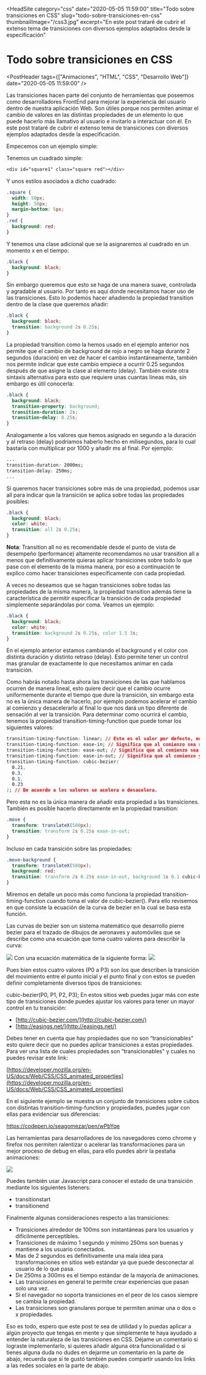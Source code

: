 
<HeadSite
  category="css"
  date="2020-05-05 11:59:00"
  title="Todo sobre transiciones en CSS"
  slug="todo-sobre-transiciones-en-css"
  thumbnailImage="/css3.jpg"
  excerpt="En este post trataré de cubrir el extenso tema de transiciones con diversos ejemplos adaptados desde la especificación"
></HeadSite>

# Todo sobre transiciones en CSS

<PostHeader
  tags={["Animaciones", "HTML", "CSS", "Desarrollo Web"]}
  date="2020-05-05 11:59:00"
/>

Las transiciones hacen parte del conjunto de herramientas que poseemos como desarrolladores FrontEnd para mejorar la experiencia del usuario dentro de nuestra aplicación Web. Son útiles porque nos permiten animar el cambio de valores en las distintas propiedades de un elemento lo que puede hacerlo más llamativo al usuario e invitarlo a interactuar con él. En este post trataré de cubrir el extenso tema de transiciones con diversos ejemplos adaptados desde la especificación.

Empecemos con un ejemplo simple:

Tenemos un cuadrado simple:

```css
<div id="square1" class="square red"></div>
```

Y unos estilos asociados a dicho cuadrado:

```css
.square {
  width: 50px;
  height: 50px;
  margin-bottom: 5px;
}
.red {
  background: red;
}
```

Y tenemos una clase adicional que se la asignaremos al cuadrado en un momento x en el tiempo:

```css
.black {
  background: black;
}
```

Sin embargo queremos que esto se haga de una manera suave, controlada y agradable al usuario. Por tanto es aquí donde necesitamos hacer uso de las transiciones. Esto lo podemos hacer añadiendo la propiedad transition dentro de la clase que queremos añadir:

```css
.black {
  background: black;
  transition: background 2s 0.25s;
}
```

La propiedad transition como la hemos usado en el ejemplo anterior nos permite que el cambio de background de rojo a negro se haga durante 2 segundos (duración) en vez de hacer el cambio instantáneamente, también nos permite indicar que este cambio empiece a ocurrir 0.25 segundos después de que asigne la clase al elemento (delay).
También existe otra sintaxis alternativa para esto que requiere unas cuantas líneas más, sin embargo es útil conocerla:

```css
.black {
  background: black;
  transition-property: background;
  transition-duration: 2s;
  transition-delay: 0.25s;
}
```

Analogamente a los valores que hemos asignado en segundo a la duración y al retraso (delay) podríamos haberlo hecho en milisegundos, para lo cual bastaría con multiplicar por 1000 y añadir ms al final. Por ejemplo:

```css
...
transition-duration: 2000ms;
transition-delay: 250ms;
...
```

Si queremos hacer transiciones sobre más de una propiedad, podemos usar all para indicar que la transición se aplica sobre todas las propiedades posibles:

```css
.black {
  background: black;
  color: white;
  transition: all 2s 0.25s;
}
```

**Nota**: Transition all no es recomendable desde el punto de vista de desempeño (performance) altamente recomendamos no usar transition all a menos que definitivamente quieras aplicar transiciones sobre todo lo que pase con el elemento de la misma manera, por eso a continuación te explico como hacer transiciones específicamente con cada propiedad.

A veces no deseamos que se hagan transiciones sobre todas las propiedades de la misma manera, la propiedad transition además tiene la característica de permitir especificar la transición de cada propiedad simplemente separándolas por coma. Veamos un ejemplo:

```css
.black {
  background: black;
  color: white;
  transition: background 2s 0.25s, color 1.5 3s;
}
```

En el ejemplo anterior estamos cambiando el background y el color con distinta duración y distinto retraso (delay). Esto permite tener un control mas granular de exactamente lo que necesitamos animar en cada transición.

Como habrás notado hasta ahora las transiciones de las que hablamos ocurren de manera lineal, esto quiere decir que el cambio ocurre uniformemente durante el tiempo que dure la transición, sin embargo esta no es la única manera de hacerlo, por ejemplo podemos acelerar el cambio al comienzo y desacelerarlo al final lo que nos dará un tipo diferente de sensación al ver la transición. Para determinar como ocurrirá el cambio, tenemos la propiedad transition-timing-function que puede tomar los siguientes valores:

```css
transition-timing-function: linear; // Este es el valor por defecto, no hace falta incluirlo
transition-timing-function: ease-in; // Significa que al comienzo sea rápido el cambio y que después se ralentice.
transition-timing-function: ease-out; // Significa que al comienzo sea lento el cambio y que después se acelere.
transition-timing-function: ease-in-out; // Significa que al comienzo y al final sea rápido el cambio pero en la mitad sea lento
transition-timing-function: cubic-bezier(
  0.21,
  0.3,
  0.1,
  0.23
); // De acuerdo a los valores se acelera o desacelera.
```

Pero esta no es la única manera de añadir esta propiedad a las transiciones. También es posible hacerlo directamente en la propiedad transition:

```css
.move {
  transform: translateX(500px);
  transition: transform 2s 0.25s ease-in-out;
}
```

Incluso en cada transición sobre las propiedades:

```css
.move-background {
  transform: translateX(500px);
  background: red;
  transition: transform 2s 0.25s ease-in-out, background 1s 0.1 cubic-bezier(0.21, 0.3, 0.1, 0.23);
}
```

Miremos en detalle un poco más como funciona la propiedad transition-timing-function cuando toma el valor de cubic-bezier(). Para ello revisemos en que consiste la ecuación de la curva de bezier en la cual se basa esta función.

Las curvas de bezier son un sistema matemático que desarrollo pierre bezier para el trazado de dibujos de aeronaves y automóviles que se describe como una ecuación que toma cuatro valores para describir la curva:

[![](https://storage.googleapis.com/sebastian-gomez-blog.appspot.com/uploads/2018/01/23242B8E-A920-4955-84E1-C7D2563CD969.png)](https://storage.googleapis.com/sebastian-gomez-blog.appspot.com/uploads/2018/01/23242B8E-A920-4955-84E1-C7D2563CD969.png "Gráfico de la curva de Bezier") Con una ecuación matemática de la siguiente forma: [![](https://storage.googleapis.com/sebastian-gomez-blog.appspot.com/uploads/2018/01/Screen-Shot-2018-01-09-at-4.13.37-PM-1024x53.png)](https://storage.googleapis.com/sebastian-gomez-blog.appspot.com/uploads/2018/01/Screen-Shot-2018-01-09-at-4.13.37-PM.png "Ecuación de la curva de Bezier")

Pues bien estos cuatro valores (P0 a P3) son los que describen la transición del movimiento entre el punto inicial y el punto final y con estos se pueden definir completamente diversos tipos de transiciones:

cubic-bezier(P0, P1, P2, P3); En estos sitios web puedes jugar más con este tipo de transiciones donde puedes ajustar los valores para tener un mayor control en tu transición:

- [http://cubic-bezier.com/](http://cubic-bezier.com/)
- [http://easings.net/](http://easings.net/)

Debes tener en cuenta que hay propiedades que no son “transicionables” esto quiere decir que no puedes aplicar transiciones a estas propiedades. Para ver una lista de cuales propiedades son “transicionables" y cuales no puedes revisar este link:

[https://developer.mozilla.org/en-US/docs/Web/CSS/CSS_animated_properties](https://developer.mozilla.org/en-US/docs/Web/CSS/CSS_animated_properties)

En el siguiente ejemplo se muestra un conjunto de transiciones sobre cubos con distintas transition-timing-function y propiedades, puedes jugar con ellas para evidenciar sus diferencias:

https://codepen.io/seagomezar/pen/wPbYqe

Las herramientas para desarrolladores de los navegadores como chrome y firefox nos permiten ralentizar o acelerar las transformaciones para un mejor proceso de debug en ellas, para ello puedes abrir la pestaña animaciones:

[![](https://storage.googleapis.com/sebastian-gomez-blog.appspot.com/uploads/2018/01/13B715EC-945A-47A7-A6E8-F6A79F24AE3D-1024x642.png)](https://storage.googleapis.com/sebastian-gomez-blog.appspot.com/uploads/2018/01/13B715EC-945A-47A7-A6E8-F6A79F24AE3D.png "Pestaña animaciones Google Chrome")

Puedes también usar Javascript para conocer el estado de una transición mediante los siguientes listeners:

- transitionstart
- transitionend

Finalmente algunas consideraciones respecto a las transiciones:

- Transiciones alrededor de 100ms son instantáneas para los usuarios y difícilmente perceptibles.
- Transiciones de máximo 1 segundo y mínimo 250ms son buenas y mantiene a los usuario conectados.
- Mas de 2 segundos es definitivamente una mala idea para transformaciones en sitios web estándar ya que puede desconectar al usuario de lo que pasa.
- De 250ms a 300ms es el tiempo estándar de la mayoría de animaciones.
- Las transiciones en general te permite crear experiencias que pasan solo una vez.
- Si el navegador no soporta transiciones en el peor de los casos siempre se cambia la propiedad.
- Las transiciones son granulares porque te permiten animar una o dos o x propiedades.

Eso es todo, espero que este post te sea de utilidad y lo puedas aplicar a algún proyecto que tengas en mente y que simplemente te haya ayudado a entender la naturaleza de las transiciones en CSS. Déjame un comentario si lograste implementarlo, si quieres añadir alguna otra funcionalidad o si tienes alguna duda no dudes en dejarme un comentario en la parte de abajo, recuerda que si te gustó también puedes compartir usando los links a las redes sociales en la parte de abajo.

<Discuss slug="todo-sobre-transiciones-en-css" />

